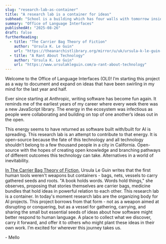 ```yaml
---
slug: "research-lab-as-container"
title: "A research lab is a container for ideas"
subhead: "School is a building which has four walls with tomorrow inside. - Lon Watters"
summary: "Office of Language Interfaces"
publishedAt: "2025-08-26"
draft: false
furtherReading:
  - title: "The Carrier Bag Theory of Fiction"
    author: "Ursula K. Le Guin"
    url: "https://theanarchistlibrary.org/mirror/u/uk/ursula-k-le-guin-the-carrier-bag-theory-of-fiction.pdf"
  - title: "A Rant About Technology"
    author: "Ursula K. Le Guin"
    url: "https://www.ursulakleguin.com/a-rant-about-technology"
---
```


Welcome to the Office of Language Interfaces (OLI)\! I’m starting this project as a way to document and expand on ideas that have been swirling in my mind for the last year and half.

Ever since starting at Anthropic, writing software has become fun again. It reminds me of the earliest years of my career where every week there was a new JavaScript library. The energy in the ecosystem was infectious as people were collaborating and building on top of one another’s ideas out in the open.

This energy seems to have returned as software built with/built for AI is spreading. This research lab is an attempt to contribute to that energy. It is open-source because the fate of this technology and all technology shouldn’t belong to a few thousand people in a city in California. Open-source with the hopes of creating open knowledge and branching pathways of different outcomes this technology can take. Alternatives in a world of inevitability.

[In The Carrier Bag Theory of Fiction](https://theanarchistlibrary.org/mirror/u/uk/ursula-k-le-guin-the-carrier-bag-theory-of-fiction.pdf), Ursula Le Guin writes that the first human tools weren't weapons but containers \- bags, nets, vessels to carry gathered seeds and roots. "A book holds words. Words hold things," she observes, proposing that stories themselves are carrier bags, medicine bundles that hold ideas in powerful relation to each other. This research lab is a container. In today's moment research labs are the organizing body for AI projects. This project borrows from that form \- not as a weapon aimed at disrupting or conquering, but as a vessel for gathering, carrying, and sharing the small but essential seeds of ideas about how software might better respond to human language. A place to collect what we discover, carry it forward, and offer it to others who might plant these ideas in their own work. I’m excited for wherever this journey takes us.

\- Mello
